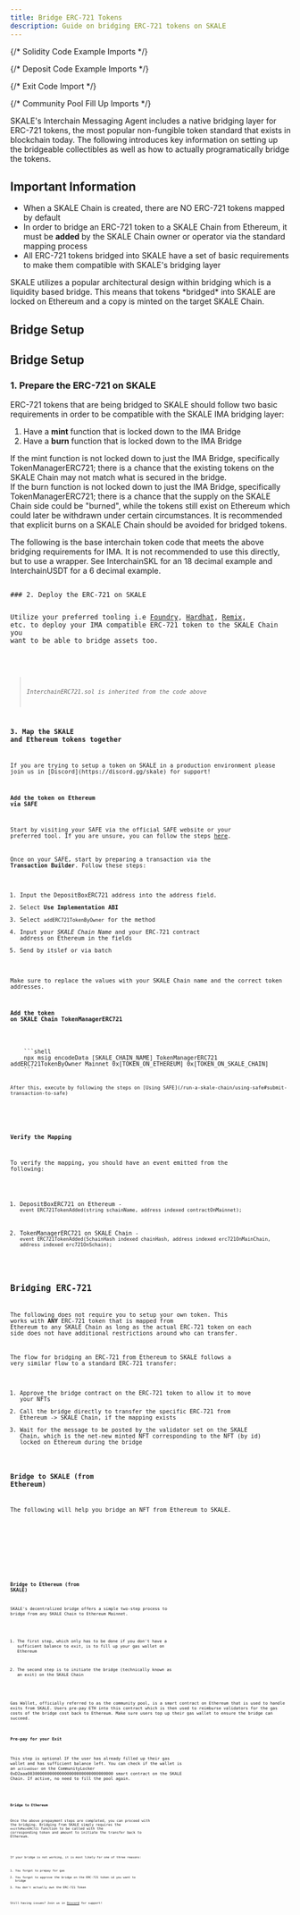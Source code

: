 ```yaml
---
title: Bridge ERC-721 Tokens
description: Guide on bridging ERC-721 tokens on SKALE
---
```



{/* Solidity Code Example Imports */}

{/* Deposit Code Example Imports */}

{/* Exit Code Import */}

{/* Community Pool Fill Up Imports */}

SKALE's Interchain Messaging Agent includes a native bridging layer for ERC-721 tokens, the most popular non-fungible token standard
that exists in blockchain today. The following introduces key information on setting up the bridgeable collectibles as well as how
to actually programatically bridge the tokens.

## Important Information

- When a SKALE Chain is created, there are NO ERC-721 tokens mapped by default
- In order to bridge an ERC-721 token to a SKALE Chain from Ethereum, it must be **added** by the SKALE Chain owner or operator
via the standard mapping process
- All ERC-721 tokens bridged into SKALE have a set of basic requirements to make them compatible with SKALE's bridging layer

<Aside type="note">
SKALE utilizes a popular architectural design within bridging which is a liquidity based bridge.
This means that tokens *bridged* into SKALE are locked on Ethereum and a copy is minted on the target SKALE Chain.
</Aside>

## Bridge Setup

## Bridge Setup

### 1. Prepare the ERC-721 on SKALE

ERC-721 tokens that are being bridged to SKALE should follow two basic requirements in order to be compatible with the SKALE IMA
bridging layer:

1. Have a **mint** function that is locked down to the IMA Bridge
2. Have a **burn** function that is locked down to the IMA Bridge

<Aside type="danger" title="Caution on Minting">
If the mint function is not locked down to just the IMA Bridge, specifically TokenManagerERC721; there is a chance that
the existing tokens on the SKALE Chain may not match what is secured in the bridge.
</Aside>

<Aside type="danger" title="Caution on Burning">
If the burn function is not locked down to just the IMA Bridge, specifically TokenManagerERC721; there is a chance that
the supply on the SKALE Chain side could be "burned", while the tokens still exist on Ethereum which could later be withdrawn under certain circumstances. It is recommended that explicit burns on a SKALE Chain should be avoided for bridged tokens.
</Aside>

The following is the base interchain token code that meets the above bridging requirements for IMA. It is not recommended to use this directly, but to use a wrapper. See InterchainSKL for an 18 decimal example and InterchainUSDT for a 6 decimal example.

<Code code={InterchainERC721Code} lang="solidity" title="InterchainERC721.sol" />
### 2. Deploy the ERC-721 on SKALE

Utilize your preferred tooling i.e [Foundry](https://getfoundry.sh), [Hardhat](https://hardhat.org), [Remix](https://remix.ethereum.org/#lang=en&optimize=false&runs=200&evmVersion=paris&version=soljson-v0.8.19+commit.7dd6d404.js), etc. to deploy your IMA compatible ERC-721 token to the SKALE Chain you want to be able to bridge assets too.

<Code code={InterchainNFTCode} lang="solidity" title="YourInterchainNFT.sol" />

> *InterchainERC721.sol is inherited from the code above*

### 3. Map the SKALE and Ethereum tokens together

<Aside type="note">
If you are trying to setup a token on SKALE in a production environment please join us in [Discord](https://discord.gg/skale) for support!
</Aside>

#### Add the token on Ethereum via SAFE

Start by visiting your SAFE via the official SAFE website or your preferred tool. If you are unsure, you can follow the steps [here](/run-a-skale-chain/using-safe).

Once on your SAFE, start by preparing a transaction via the **Transaction Builder**. Follow these steps:

1. Input the DepositBoxERC721 address into the address field.
2. Select **Use Implementation ABI**
3. Select `addERC721TokenByOwner` for the method
4. Input your *SKALE Chain Name* and your ERC-721 contract address on Ethereum in the fields
5. Send by itslef or via batch

<Aside type="caution">
Make sure to replace the values with your SKALE Chain name and the correct token addresses.
</Aside>

#### Add the token on SKALE Chain TokenManagerERC721
<Tabs>
  <TabItem label="Multisigwallet CLI">
    ```shell
    npx msig encodeData [SKALE_CHAIN_NAME] TokenManagerERC721 addERC721TokenByOwner Mainnet 0x[TOKEN_ON_ETHEREUM] 0x[TOKEN_ON_SKALE_CHAIN]
    ```

    After this, execute by following the steps on [Using SAFE](/run-a-skale-chain/using-safe#submit-transaction-to-safe)
  </TabItem>
</Tabs>

#### Verify the Mapping

To verify the mapping, you should have an event emitted from the following:

1. DepositBoxERC721 on Ethereum - `event ERC721TokenAdded(string schainName, address indexed contractOnMainnet);`

1. TokenManagerERC721 on SKALE Chain - `event ERC721TokenAdded(SchainHash indexed chainHash, address indexed erc721OnMainChain, address indexed erc721OnSchain);`

## Bridging ERC-721

The following does not require you to setup your own token. This works with **ANY** ERC-721 token that is mapped from Ethereum to any SKALE Chain as long as the actual ERC-721 token on each side does not have additional restrictions around who can transfer.

The flow for bridging an ERC-721 from Ethereum to SKALE follows a very similar flow to a standard ERC-721 transfer:

1. Approve the bridge contract on the ERC-721 token to allow it to move your NFTs
2. Call the bridge directly to transfer the specific ERC-721 from Ethereum -> SKALE Chain, if the mapping exists
3. Wait for the message to be posted by the validator set on the SKALE Chain, which is the net-new minted NFT corresponding to the NFT (by id) locked on Ethereum during the bridge

### Bridge to SKALE (from Ethereum)

The following will help you bridge an NFT from Ethereum to SKALE.

<Tabs>
  <TabItem label="bridge.js">
    <Code code={depositERC721Js} lang="js" />
  </TabItem>
  <TabItem label="bridgeDirect.js">
    <Code code={depositERC721DirectJs} lang="js" />
  </TabItem>
</Tabs>

### Bridge to Ethereum (from SKALE)

SKALE's decentralized bridge offers a simple two-step process to bridge from any SKALE Chain to Ethereum Mainnet.

1. The first step, which only has to be done if you don't have a sufficient balance to exit, is to fill up your gas wallet on Ethereum

2. The second step is to initiate the bridge (technically known as an exit) on the SKALE Chain


<Aside type="note">
Gas Wallet, officially referred to as the community pool, is a smart contract on Ethereum that is used to handle exits from SKALE. Users pre-pay ETH into this contract which is then used to reimburse validators for the gas costs of the bridge cost back to Ethereum. Make sure users top up their gas wallet to ensure the bridge can succeed.
</Aside>

#### Pre-pay for your Exit

This step is optional IF the user has already filled up their gas wallet and has sufficient balance left.
You can check if the wallet is an `activeUser` on the CommunityLocker 0xD2aaa00300000000000000000000000000000000 smart contract on the SKALE Chain. If active, no need to fill the pool again.

<Code code={fillCommunityPoolJs} lang="js" title="fillCommunityPool.js" />

#### Bridge to Ethereum

Once the above prepayment steps are completed, you can proceed with the bridging.
Bridging from SKALE simply requires the `exitToMainERC721` function to be called with the corresponding token and amount to initiate the transfer back to Ethereum.

<Code code={exitERC721Js} lang="js" title="exit.js" />

<Aside type="note">
If your bridge is not working, it is most likely for one of three reasons:

1. You forgot to prepay for gas
2. You forgot to approve the bridge on the ERC-721 token id you want to bridge
3. You don't actually own the ERC-721 Token

Still having issues? Join us in [Discord](https://discord.gg/skale) for support!
</Aside>